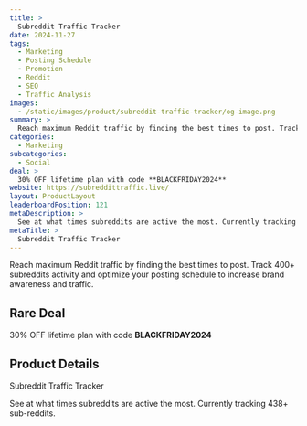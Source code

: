 ```yaml
---
title: >
  Subreddit Traffic Tracker
date: 2024-11-27
tags:
  - Marketing
  - Posting Schedule
  - Promotion
  - Reddit
  - SEO
  - Traffic Analysis
images:
  - /static/images/product/subreddit-traffic-tracker/og-image.png
summary: >
  Reach maximum Reddit traffic by finding the best times to post. Track 400+ subreddits activity and optimize your posting schedule to increase brand awareness and traffic.
categories:
  - Marketing
subcategories:
  - Social
deal: >
  30% OFF lifetime plan with code **BLACKFRIDAY2024**
website: https://subreddittraffic.live/
layout: ProductLayout
leaderboardPosition: 121
metaDescription: >
  See at what times subreddits are active the most. Currently tracking 438+ sub-reddits.
metaTitle: >
  Subreddit Traffic Tracker
---
```

Reach maximum Reddit traffic by finding the best times to post. Track 400+ subreddits activity and optimize your posting schedule to increase brand awareness and traffic.

## Rare Deal

30% OFF lifetime plan with code **BLACKFRIDAY2024**

## Product Details

Subreddit Traffic Tracker

See at what times subreddits are active the most. Currently tracking 438+ sub-reddits.

